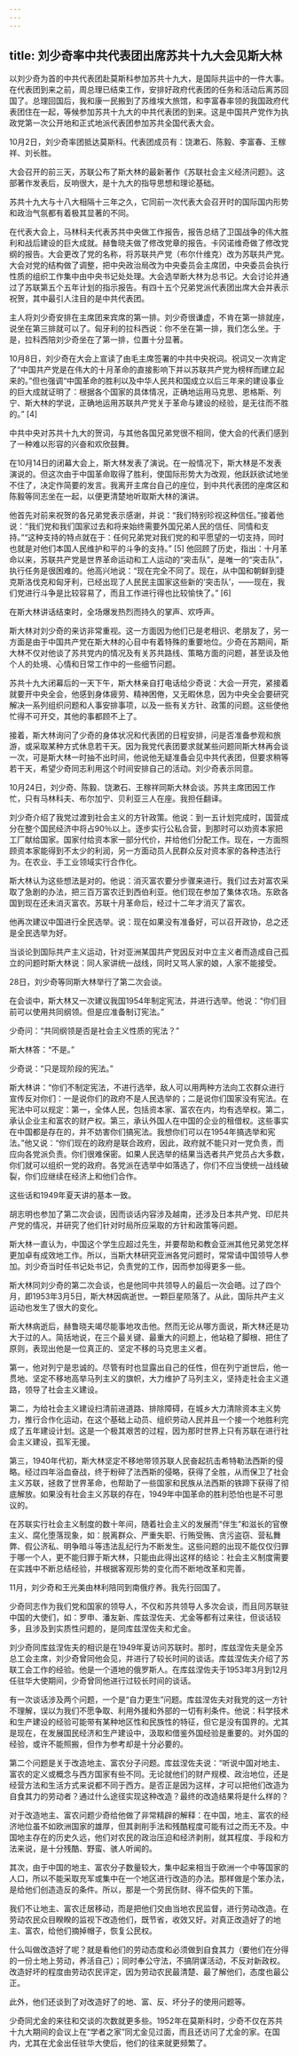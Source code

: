 ```yaml
---
---
---
```

title: 刘少奇率中共代表团出席苏共十九大会见斯大林
---





以刘少奇为首的中共代表团赴莫斯科参加苏共十九大，是国际共运中的一件大事。在代表团到来之前，周总理已结束工作，安排好政府代表团的任务和活动后离苏回国了。总理回国后，我和康一民搬到了苏维埃大旅馆，和李富春率领的我国政府代表团住在一起，等候参加苏共十九大的中共代表团的到来。这是中国共产党作为执政党第一次公开地和正式地派代表团参加苏共全国代表大会。

10月2日，刘少奇率团抵达莫斯科。代表团成员有：饶漱石、陈毅、李富春、王稼祥、刘长胜。

大会召开的前三天，苏联公布了斯大林的最新著作《苏联社会主义经济问题》。这部著作发表后，反响很大，是十九大的指导思想和理论基础。

苏共十九大与十八大相隔十三年之久，它同前一次代表大会召开时的国际国内形势和政治气氛都有着极其显著的不同。

在代表大会上，马林科夫代表苏共中央做工作报告，报告总结了卫国战争的伟大胜利和战后建设的巨大成就。赫鲁晓夫做了修改党章的报告。卡冈诺维奇做了修改党纲的报告。大会更改了党的名称，将苏联共产党（布尔什维克）改为苏联共产党。大会对党的结构做了调整，把中央政治局改为中央委员会主席团，中央委员会执行性质的组织工作集中由中央书记处处理。大会选举断大林为总书记。大会讨论并通过了苏联第五个五年计划的指示报告。有四十五个兄弟党派代表团出席大会并表示祝贺，其中最引人注目的是中共代表团。

主人将刘少奇安排在主席团来宾席的第一排。刘少奇很谦虚，不肯在第一排就座，说坐在第三排就可以了。匈牙利的拉科西说：你不坐在第一排，我们怎么坐。于是，拉科西陪刘少奇坐在了第一排，位置十分显著。

10月8日，刘少奇在大会上宣读了由毛主席签署的中共中央祝词。祝词又一次肯定了“中国共产党是在伟大的十月革命的直接影响下并以苏联共产党为榜样而建立起来的。”但也强调“中国革命的胜利以及中华人民共和国成立以后三年来的建设事业的巨大成就证明了：根据各个国家的具体情况，正确地运用马克思、恩格斯、列宁、斯大林的学说，正确地运用苏联共产党关于革命与建设的经验，是无往而不胜的。” [4]

中共中央对苏共十九大的贺词，与其他各国兄弟党很不相同，使大会的代表们感到了一种难以形容的兴奋和欢欣鼓舞。

在10月14日的闭幕大会上，斯大林发表了演说。在一般情况下，斯大林是不发表演说的。但这次由于中国革命取得了胜利，使国际形势大为改观，他跃跃欲试地坐不住了，决定作简要的发言。我离开主席台自己的座位，到中共代表团的座席区和陈毅等同志坐在一起，以便更清楚地听取斯大林的演讲。

他首先对前来祝贺的各兄弟党表示感谢，并说：“我们特别珍视这种信任。”接着他说：“我们党和我们国家过去和将来始终需要外国兄弟人民的信任、同情和支持。”“这种支持的特点就在于：任何兄弟党对我们党的和平愿望的一切支持，同时也就是对他们本国人民维护和平的斗争的支持。” [5] 他回顾了历史，指出：十月革命以来，苏联共产党是世界革命运动和工人运动的“突击队”，是唯一的“突击队”，执行任务是很困难的。他高兴地说：“现在完全不同了。现在，从中国和朝鲜到捷克斯洛伐克和匈牙利，已经出现了人民民主国家这些新的‘突击队’，——现在，我们党进行斗争是比较容易了，而且工作进行得也比较愉快了。” [6]

在斯大林讲话结束时，全场爆发热烈而持久的掌声、欢呼声。

斯大林对刘少奇的来访非常重视。这一方面因为他们已是老相识、老朋友了，另一方面是由于中国共产党在斯大林的心目中有着特殊的重要地位。少奇在苏期间，斯大林不仅对他谈了苏共党内的情况及有关苏共路线、策略方面的问题，甚至谈及他个人的处境、心情和日常工作中的一些细节问题。

苏共十九大闭幕后的一天下午，斯大林亲自打电话给少奇说：大会一开完，紧接着就要开中央全会，他感到身体疲劳、精神困倦，又无暇休息，因为中央全会要研究解决一系列组织问题和人事安排事项，以及一些有关方针、政策的问题。这些使他忙得不可开交，其他的事都顾不上了。

接着，斯大林询问了少奇的身体状况和代表团的日程安排，问是否准备参观和旅游，或采取某种方式休息若干天。因为我党代表团要求就某些问题同斯大林再会谈一次，可是斯大林一时抽不出时间，他说他无疑准备会见中共代表团，但要求稍等若干天，希望少奇同志利用这个时间安排自己的活动。刘少奇表示同意。

10月24日，刘少奇、陈毅、饶漱石、王稼祥同斯大林会谈。苏共主席团因工作忙，只有马林科夫、布尔加宁、贝利亚三人在座。我担任翻译。

刘少奇介绍了我党过渡到社会主义的方针政策。他说：到一五计划完成时，国营成分在整个国民经济中将占90％以上。逐步实行公私合营，到那时可以劝资本家把工厂献给国家。国家付给资本家一部分代价，并给他们分配工作。现在，一方面照顾资本家能得到不太少的利润，另一方面动员人民群众反对资本家的各种违法行为。在农业、手工业领域实行合作化。

斯大林认为这些想法是对的。他说：消灭富农要分步骤来进行。我们过去对富农采取了急剧的办法，把三百万富农迁到西伯利亚。他们现在参加了集体农场。东欧各国到现在还未消灭富农。苏联十月革命后，经过十二年才消灭了富农。

他再次建议中国进行全民选举。说：现在如果没有准备好，可以召开政协，总之还是全民选举为好。

当谈论到国际共产主义运动，针对亚洲某国共产党因反对中立主义者而造成自己孤立的问题时斯大林说：同人家讲统一战线，同时又骂人家的娘，人家不能接受。

28日，刘少奇等同斯大林举行了第二次会谈。

在会谈中，斯大林又一次建议我国1954年制定宪法，并进行选举。他说：“你们目前可以使用共同纲领。但是应准备制订宪法。”

少奇问：“共同纲领是否是社会主义性质的宪法？”

斯大林答：“不是。”

少奇说：“只是现阶段的宪法。”

斯大林讲：“你们不制定宪法，不进行选举，敌人可以用两种方法向工农群众进行宣传反对你们：一是说你们的政府不是人民选举的；二是说你们国家没有宪法。在宪法中可以规定：第一，全体人民，包括资本家、富农在内，均有选举权。第二，承认企业主和富农的财产权。第三，承认外国人在中国的企业的租借权。这些事实在中国都是存在的，并不妨害你们搞宪法。我想你们可以在1954年搞选举和宪法。”他又说：“你们现在的政府是联合政府，因此，政府就不能只对一党负责，而应向各党派负责。你们很难保密。如果人民选举的结果当选者共产党员占大多数，你们就可以组织一党的政府。各党派在选举中如落选了，你们不应当使统一战线破裂，你们应继续在经济上和他们合作。

这些话和1949年夏天讲的基本一致。

胡志明也参加了第二次会谈，因而谈话内容涉及越南，还涉及日本共产党、印尼共产党的情况，并研究了他们针对时局所应采取的方针和政策等问题。

斯大林一直认为，中国这个学生应超过先生，并要帮助和教会亚洲其他兄弟党怎样更加卓有成效地工作。所以，当斯大林研究亚洲各党问题时，常常请中国领导人参加。刘少奇当时任书记处书记，负责党的工作，因而参加得更多一些。

斯大林同刘少奇的第二次会谈，也是他同中共领导人的最后一次会晤。过了四个月，即1953年3月5日，斯大林因病逝世。一颗巨星陨落了。从此，国际共产主义运动也发生了很大的变化。

斯大林病逝后，赫鲁晓夫竭尽能事地攻击他。然而无论从哪方面说，斯大林还是功大于过的人。简括地说，在三个最关键、最重大的问题上，他站稳了脚根、把住了原则，表现出他是一位真正的、坚定不移的马克思主义者。

第一，他对列宁是忠诚的。尽管有时也显露出自己的任性，但在列宁逝世后，他一贯地、坚定不移地高举马列主义的旗帜，大力维护了马列主义，坚持走社会主义道路，领导了社会主义建设。

第二，为给社会主义建设扫清前进道路、排除障碍，在城乡大力清除资本主义势力，推行合作化运动，在这个基础上动员、组织劳动人民并且一个接一个地胜利完成了五年建设计划。这是一个极其艰苦的过程，因为那时世界上只有苏联在进行社会主义建设，孤军无援。

第三，1940年代初，斯大林坚定不移地带领苏联人民奋起抗击希特勒法西斯的侵略。经过四年浴血奋战，终于粉碎了法西斯的侵略，获得了全胜，从而保卫了社会主义苏联，拯救了世界革命，也帮助了一些国家和民族从法西斯的铁蹄下获得了彻底解放。如果没有社会主义苏联的存在，1949年中国革命的胜利恐怕也是不可思议的。

在苏联实行社会主义制度的数十年间，随着社会主义的发展而“伴生”和滋长的官僚主义、腐化堕落现象，如：脱离群众、严重失职、行贿受贿、贪污盗窃、营私舞弊、假公济私、明争暗斗等违法乱纪行为不断发生。这些问题的出现不能仅仅归罪于哪一个人，更不能归罪于斯大林，只能由此得出这样的结论：社会主义制度需要在实践中不断总结经验，并根据客观形势的变化而不断地改革和完善。

11月，刘少奇和王光美由林利陪同到南俄疗养。我先行回国了。

少奇同志作为我们党和国家的领导人，不仅和苏共领导人多次会谈，而且同苏联驻中国的大使们，如：罗申、潘友新、库兹涅佐夫、尤金等都有过来往，但谈话较多，且涉及到实质性问题的，是同库兹涅佐夫和尤金。

刘少奇同库兹涅佐夫的相识是在1949年夏访问苏联时。那时，库兹涅佐夫是全苏总工会主席，刘少奇曾同他会见，并进行了较长时间的谈话。库兹涅佐夫介绍了苏联工会工作的经验。他是一个道地的俄罗斯人。在库兹涅佐夫于1953年3月到12月任驻华大使期间，少奇曾同他进行过较长时间的谈话。

有一次谈话涉及两个问题，一个是“自力更生”问题。库兹涅佐夫对我党的这一方针不理解，误以为我们不愿争取、利用外援和外部的一切有利条件。他说：科学技术和生产建设的经验可能带有某种地区性和民族性的特征，但它是没有国界的。尤其是现在，在发展国民经济和生产建设中，汲取和借鉴外国经验是重要的。对外国的经验，或许不能照搬，但作为参考却是十分必要的。

第二个问题是关于改造地主、富农分子问题。库兹涅佐夫说：“听说中国对地主、富农的定义或概念与西方国家有些不同。无论就他们的财产规模、政治地位，还是经营方法和生活方式来说都不同于西方。是否正是因为这样，才可以把他们改造为自食其力的劳动者？通过什么途径实现这种改造？最终的改造结果将是什么样的？

对于改造地主、富农问题少奇给他做了非常精辟的解释：在中国，地主、富农的经济地位虽不如欧洲国家的雄厚，但其剥削手法和残酷程度可能有过之而无不及。中国地主存在的历史久远，他们对农民的政治压迫和经济剥削，就其程度、手段和方法来说，是十分残酷、野蛮、骇人听闻的。

其次，由于中国的地主、富农分子数量较大，集中起来相当于欧洲一个中等国家的人口，所以不能采取充军或集中在一个地区进行改造的办法。那样做是个笨办法，是给他们创造造反的条件。所以，那是一个劳民伤财、得不偿失的下策。

我们不让地主、富农迁居移动，而是把他们交由当地农民监督，进行劳动改造。在劳动农民众目睽睽的监视下改造他们，既节省，收效又好。对真正改造好了的地主、富农，给他们摘掉帽子，恢复公民权。

什么叫做改造好了呢？就是看他们的劳动态度和必须做到自食其力（要他们在分得的一份土地上劳动，养活自己）；同时奉公守法，不搞阴谋活动，不反对新政权。改造好坏的程度由劳动农民评定，因为劳动农民最清楚、最了解他们，态度也最公正。

此外，他们还谈到了对改造好了的地、富、反、坏分子的使用问题等。

少奇同尤金的来往和交谈的次数就更多些。1952年在莫斯科时，少奇不仅在苏共十九大期间的会议上在“学者之家”同尤金见过面，而且还访问了尤金的家。在国内，尤其在尤金出任驻华大使后，他们的往来就更频繁了。